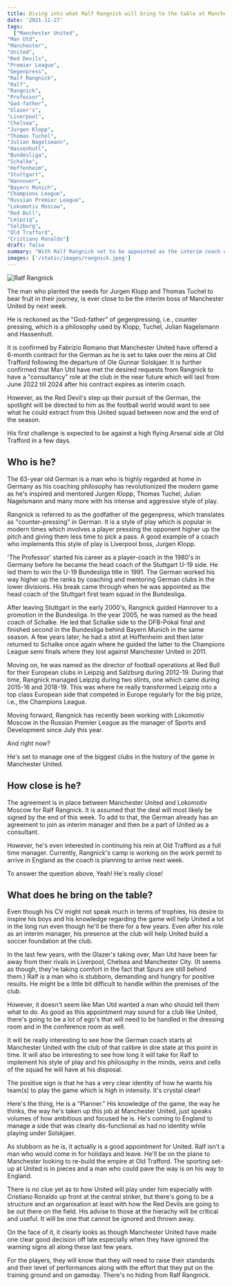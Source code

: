 ```yaml
---
title: Diving into what Ralf Rangnick will bring to the table at Manchester United
date: '2021-11-27'
tags:
  ["Manchester United",
"Man Utd",
"Manchester",
"United",
"Red Devils",
"Premier League",
"Gegenpress",
"Ralf Rangnick",
"Ralf",
"Rangnick",
"Professor",
"God-father",
"Glazer's",
"Liverpool",
"Chelsea",
"Jurgen Klopp",
"Thomas Tuchel",
"Julian Nagelsmann",
"Hassenhutl",
"Bundesliga",
"Schalke",
"Hoffenheim",
"Stuttgart",
"Hannover",
"Bayern Munich",
"Champions League",
"Russian Premier League",
"Lokomotiv Moscow",
"Red Bull",
"Leipzig",
"Salzburg",
"Old Trafford",
"Cristiano Ronaldo"]
draft: false
summary: "With Ralf Rangnick set to be appointed as the interim coach of Manchester United, we take a look at what his pedigree is as a manager. Adding to that, we take a look at the positives for Man Utd with his arrival."
images: ['/static/images/rangnick.jpeg']
---
```


<div className="flex flex-wrap -mx-2 overflow-hidden xl:-mx-2 text-right">
  <div className="my-1 px-2 w-full overflow-hidden xl:my-1 xl:px-2 xl:w-1/2">
    <Image alt="Ralf Rangnick" src="/static/images/rangnick.jpeg" width={1227} height={700} />
    <br />
  </div>
</div>

The man who planted the seeds for Jurgen Klopp and Thomas Tuchel to bear fruit in their journey, is ever close to be the interim boss of Manchester United by next week.

He is reckoned as the "God-father" of gegenpressing, i.e., counter pressing, which is a philosophy used by Klopp, Tuchel, Julian Nagelsmann and Hassenhutl.

It is confirmed by Fabrizio Romano that Manchester United have offered a 6-month contract for the German as he is set to take over the reins at Old Trafford following the departure of Ole Gunnar Solskjaer. It is further confirmed that Man Utd have met the desired requests from Rangnick to have a "consultancy" role at the club in the near future which will last from June 2022 till 2024 after his contract expires as interim coach.

However, as the Red Devil's step up their pursuit of the German, the spotlight will be directed to him as the football world would want to see what he could extract from this United squad between now and the end of the season.

His first challenge is expected to be against a high flying Arsenal side at Old Trafford in a few days.

## Who is he?

The 63-year old German is a man who is highly regarded at home in Germany as his coaching philosophy has revolutionized the modern game as he's inspired and mentored Jurgen Klopp, Thomas Tuchel, Julian Nagelsmann and many more with his intense and aggressive style of play.

Rangnick is referred to as the godfather of the gegenpress, which translates as "counter-pressing" in German. It is a style of play which is popular in modern times which involves a player pressing the opponent higher up the pitch and giving them less time to pick a pass. A good example of a coach who implements this style of play is Liverpool boss, Jurgen Klopp.

'The Professor' started his career as a player-coach in the 1980's in Germany before he became the head coach of the Stuttgart U-19 side. He led them to win the U-19 Bundesliga title in 1991. The German worked his way higher up the ranks by coaching and mentoring German clubs in the lower divisions. His break came through when he was appointed as the head coach of the Stuttgart first team squad in the Bundesliga.

After leaving Stuttgart in the early 2000's, Rangnick guided Hannover to a promotion in the Bundesliga. In the year 2005, he was named as the head coach of Schalke. He led that Schalke side to the DFB-Pokal final and finished second in the Bundesliga behind Bayern Munich in the same season. A few years later, he had a stint at Hoffenheim and then later returned to Schalke once again where he guided the latter to the Champions League semi finals where they lost against Manchester United in 2011.

Moving on, he was named as the director of football operations at Red Bull for their European clubs in Leipzig and Salzburg during 2012-19. During that time, Rangnick managed Leipzig during two stints, one which came during 2015-16 and 2018-19. This was where he really transformed Leipzig into a top class European side that competed in Europe regularly for the big prize, i.e., the Champions League.

Moving forward, Rangnick has recently been working with Lokomotiv Moscow in the Russian Premier League as the manager of Sports and Development since July this year.

And right now?

He's set to manage one of the biggest clubs in the history of the game in Manchester United.

## How close is he?

The agreement is in place between Manchester United and Lokomotiv Moscow for Ralf Rangnick. It is assumed that the deal will most likely be signed by the end of this week. To add to that, the German already has an agreement to join as interim manager and then be a part of United as a consultant.

However, he's even interested in continuing his rein at Old Trafford as a full time manager. Currently, Rangnick's camp is working on the work permit to arrive in England as the coach is planning to arrive next week.

To answer the question above, Yeah! He's really close!

## What does he bring on the table?

Even though his CV might not speak much in terms of trophies, his desire to inspire his boys and his knowledge regarding the game will help United a lot in the long run even though he'll be there for a few years. Even after his role as an interim manager, his presence at the club will help United build a soccer foundation at the club.

In the last few years, with the Glazer's taking over, Man Utd have been far away from their rivals in Liverpool, Chelsea and Manchester City. (It seems as though, they're taking comfort in the fact that Spurs are still behind them.) Ralf is a man who is stubborn, demanding and hungry for positive results. He might be a little bit difficult to handle within the premises of the club.

However, it doesn't seem like Man Utd wanted a man who should tell them what to do. As good as this appointment may sound for a club like United, there's going to be a lot of ego's that will need to be handled in the dressing room and in the conference room as well.

It will be really interesting to see how the German coach starts at Manchester United with the club of that calibre in dire state at this point in time. It will also be interesting to see how long it will take for Ralf to implement his style of play and his philosophy in the minds, veins and cells of the squad he will have at his disposal.

The positive sign is that he has a very clear identity of how he wants his team(s) to play the game which is high in intensity. It's crystal clear!

Here's the thing, He is a "Planner." His knowledge of the game, the way he thinks, the way he's taken up this job at Manchester United, just speaks volumes of how ambitious and focused he is. He's coming to England to manage a side that was clearly dis-functional as had no identity while playing under Solskjaer.

As stubborn as he is, it actually is a good appointment for United. Ralf isn't a man who would come in for holidays and leave. He'll be on the plane to Manchester looking to re-build the empire at Old Trafford. The sporting set-up at United is in pieces and a man who could pave the way is on his way to England.

There is no clue yet as to how United will play under him especially with Cristiano Ronaldo up front at the central striker, but there's going to be a structure and an organisation at least with how the Red Devils are going to be out there on the field. His advise to those at the hierachy will be critical and useful. It will be one that cannot be ignored and thrown away.

On the face of it, it clearly looks as though Manchester United have made one clear good decision off late especially when they have ignored the warning signs all along these last few years.

For the players, they will know that they will need to raise their standards and their level of performances along with the effort that they put on the training ground and on gameday. There's no hiding from Ralf Rangnick.
